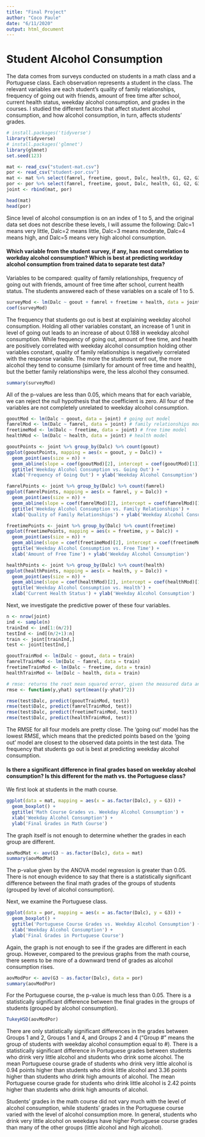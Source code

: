 ```yaml
---
title: "Final Project"
author: "Coco Paule"
date: "6/11/2020"
output: html_document
---
```


# Student Alcohol Consumption
The data comes from surveys conducted on students in a math class and a Portuguese class. Each observation represents a student in the class. The relevant variables are each student's quality of family relationships, frequency of going out with friends, amount of free time after school, current health status, weekday alcohol consumption, and grades in the courses. I studied the different factors that affect student alcohol consumption, and how alcohol consumption, in turn, affects students' grades. 

```r
# install.packages('tidyverse')
library(tidyverse)
# install.packages('glmnet')
library(glmnet)
set.seed(123)
```

```r
mat <- read_csv("student-mat.csv")
por <- read_csv("student-por.csv")
mat <- mat %>% select(famrel, freetime, goout, Dalc, health, G1, G2, G3)
por <- por %>% select(famrel, freetime, goout, Dalc, health, G1, G2, G3)
joint <- rbind(mat, por)
```

```r
head(mat)
head(por)
```
Since level of alcohol consumption is on an index of 1 to 5, and the original data set does not describe these levels, I will assume the following: Dalc=1 means very little, Dalc=2 means little, Dalc=3 means moderate, Dalc=4 means high, and Dalc=5 means very high alcohol consumption.

     
#### Which variable from the student survey, if any, has most correlation to workday alcohol consumption? Which is best at predicting workday alcohol consumption from trained data to separate test data? 
Variables to be compared: quality of family relationships, frequency of going out with friends, amount of free time after school, current health status. The students answered each of these variables on a scale of 1 to 5. 
```r
surveyMod <- lm(Dalc ~ goout + famrel + freetime + health, data = joint)
coef(surveyMod)
```
The frequency that students go out is best at explaining weekday alcohol consumption. Holding all other variables constant, an increase of 1 unit in level of going out leads to an increase of about 0.188 in weekday alcohol consumption. While frequency of going out, amount of free time, and health are positively correlated with weekday alcohol consumption holding other variables constant, quality of family relationships is negatively correlated with the response variable. The more the students went out, the more alcohol they tend to consume (similarly for amount of free time and health), but the better family relationships were, the less alcohol they consumed. 

```r
summary(surveyMod)
```
All of the p-values are less than 0.05, which means that for each variable, we can reject the null hypothesis that the coefficient is zero. All four of the variables are not completely unrelated to weekday alcohol consumption. 
    
```r
gooutMod <- lm(Dalc ~ goout, data = joint) # going out model
famrelMod <- lm(Dalc ~ famrel, data = joint) # family relationships model
freetimeMod <- lm(Dalc ~ freetime, data = joint) # free time model
healthMod <- lm(Dalc ~ health, data = joint) # health model

gooutPoints <- joint %>% group_by(Dalc) %>% count(goout)
ggplot(gooutPoints, mapping = aes(x = goout, y = Dalc)) +
  geom_point(aes(size = n)) +
  geom_abline(slope = coef(gooutMod)[2], intercept = coef(gooutMod)[1]) +
  ggtitle('Weekday Alcohol Consumption vs. Going Out') +
  xlab('Frequency of Going Out') + ylab('Weekday Alcohol Consumption')

famrelPoints <- joint %>% group_by(Dalc) %>% count(famrel)
ggplot(famrelPoints, mapping = aes(x = famrel, y = Dalc)) +
  geom_point(aes(size = n)) +
  geom_abline(slope = coef(famrelMod)[2], intercept = coef(famrelMod)[1]) + 
  ggtitle('Weekday Alcohol Consumption vs. Family Relationships') +
  xlab('Quality of Family Relationships') + ylab('Weekday Alcohol Consumption')

freetimePoints <- joint %>% group_by(Dalc) %>% count(freetime)
ggplot(freetimePoints, mapping = aes(x = freetime, y = Dalc)) +
  geom_point(aes(size = n)) +
  geom_abline(slope = coef(freetimeMod)[2], intercept = coef(freetimeMod)[1]) + 
  ggtitle('Weekday Alcohol Consumption vs. Free Time') +
  xlab('Amount of Free Time') + ylab('Weekday Alcohol Consumption')

healthPoints <- joint %>% group_by(Dalc) %>% count(health)
ggplot(healthPoints, mapping = aes(x = health, y = Dalc)) +
  geom_point(aes(size = n)) +
  geom_abline(slope = coef(healthMod)[2], intercept = coef(healthMod)[1]) + 
  ggtitle('Weekday Alcohol Consumption vs. Health') +
  xlab('Current Health Status') + ylab('Weekday Alcohol Consumption')
```

Next, we investigate the predictive power of these four variables.
```r
n <- nrow(joint)
ind <- sample(n)
trainInd <- ind[1:(n/2)]
testInd <- ind[(n/2+1):n]
train <- joint[trainInd,]
test <- joint[testInd,]

gooutTrainMod <- lm(Dalc ~ goout, data = train) 
famrelTrainMod <- lm(Dalc ~ famrel, data = train) 
freetimeTrainMod <- lm(Dalc ~ freetime, data = train) 
healthTrainMod <- lm(Dalc ~ health, data = train)

# rmse: returns the root mean squared error, given the measured data and predicted data
rmse <- function(y,yhat) sqrt(mean((y-yhat)^2))

rmse(test$Dalc, predict(gooutTrainMod, test))
rmse(test$Dalc, predict(famrelTrainMod, test))
rmse(test$Dalc, predict(freetimeTrainMod, test))
rmse(test$Dalc, predict(healthTrainMod, test))
```
The RMSE for all four models are pretty close. The 'going out' model has the lowest RMSE, which means that the predicted points based on the 'going out' model are closest to the observed data points in the test data. The frequency that students go out is best at predicting weekday alcohol consumption.

          
#### Is there a significant difference in final grades based on weekday alcohol consumption? Is this different for the math vs. the Portuguese class?

We first look at students in the math course. 
```r
ggplot(data = mat, mapping = aes(x = as.factor(Dalc), y = G3)) +
  geom_boxplot() +
  ggtitle('Math Course Grades vs. Weekday Alcohol Consumption') +
  xlab('Weekday Alcohol Consumption') +
  ylab('Final Grades in Math Course')
```
 
The graph itself is not enough to determine whether the grades in each group are different.

```r
aovModMat <- aov(G3 ~ as.factor(Dalc), data = mat) 
summary(aovModMat)
```
The p-value given by the ANOVA model regression is greater than 0.05. There is not enough evidence to say that there is a statistically significant difference between the final math grades of the groups of students (grouped by level of alcohol consumption). 

Next, we examine the Portuguese class.
```r
ggplot(data = por, mapping = aes(x = as.factor(Dalc), y = G3)) +
  geom_boxplot() +
  ggtitle('Portuguese Course Grades vs. Weekday Alcohol Consumption') +
  xlab('Weekday Alcohol Consumption') +
  ylab('Final Grades in Portuguese Course')
```
 
Again, the graph is not enough to see if the grades are different in each group. However, compared to the previous graphs from the math course, there seems to be more of a downward trend of grades as alcohol consumption rises.

```r
aovModPor <- aov(G3 ~ as.factor(Dalc), data = por) 
summary(aovModPor)
```
For the Portuguese course, the p-value is much less than 0.05. There is a statistically significant difference between the final grades in the groups of students (grouped by alcohol consumption). 

```r
TukeyHSD(aovModPor)
```
There are only statistically significant differences in the grades between Groups 1 and 2, Groups 1 and 4, and Groups 2 and 4 ("Group #" means the group of students with weekday alcohol consumption equal to #). There is a statistically significant difference in Portuguese grades between students who drink very little alcohol and students who drink some alcohol. The mean Portuguese course grade of students who drink very little alcohol is 0.94 points higher than students who drink little alcohol and 3.36 points higher than students who drink high amounts of alcohol. The mean Portuguese course grade for students who drink little alcohol is 2.42 points higher than students who drink high amounts of alcohol.

Students' grades in the math course did not vary much with the level of alcohol consumption, while students' grades in the Portuguese course varied with the level of alcohol consumption more. In general, students who drink very little alcohol on weekdays have higher Portuguese course grades than many of the other groups (little alcohol and high alcohol). 


